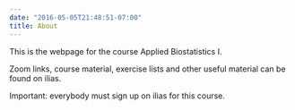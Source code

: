 ```yaml
---
date: "2016-05-05T21:48:51-07:00"
title: About
---
```



This is the webpage for the course Applied Biostatistics I.

Zoom links, course material, exercise lists and other useful material can be found on ilias. 

Important: everybody must sign up on ilias for this course.


